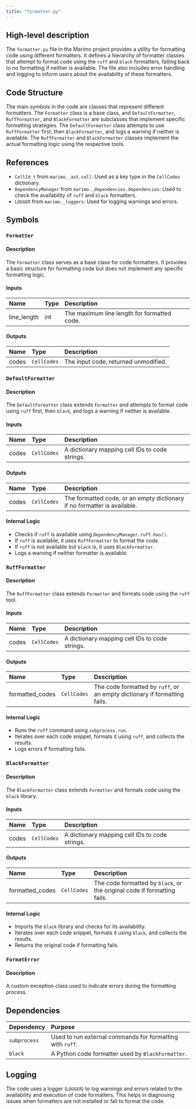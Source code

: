```yaml
---
title: "formatter.py"
---
```


## High-level description

The `formatter.py` file in the Marimo project provides a utility for formatting code using different formatters. It defines a hierarchy of formatter classes that attempt to format code using the `ruff` and `black` formatters, falling back to no formatting if neither is available. The file also includes error handling and logging to inform users about the availability of these formatters.

## Code Structure

The main symbols in the code are classes that represent different formatters. The `Formatter` class is a base class, and `DefaultFormatter`, `RuffFormatter`, and `BlackFormatter` are subclasses that implement specific formatting strategies. The `DefaultFormatter` class attempts to use `RuffFormatter` first, then `BlackFormatter`, and logs a warning if neither is available. The `RuffFormatter` and `BlackFormatter` classes implement the actual formatting logic using the respective tools.

## References

- `CellId_t` from `marimo._ast.cell`: Used as a key type in the `CellCodes` dictionary.
- `DependencyManager` from `marimo._dependencies.dependencies`: Used to check the availability of `ruff` and `black` formatters.
- `LOGGER` from `marimo._loggers`: Used for logging warnings and errors.

## Symbols

### `Formatter`
#### Description
The `Formatter` class serves as a base class for code formatters. It provides a basic structure for formatting code but does not implement any specific formatting logic.

#### Inputs
| Name | Type | Description |
|:-----|:-----|:------------|
| line_length | int | The maximum line length for formatted code. |

#### Outputs
| Name | Type | Description |
|:-----|:-----|:------------|
| codes | `CellCodes` | The input code, returned unmodified. |

### `DefaultFormatter`
#### Description
The `DefaultFormatter` class extends `Formatter` and attempts to format code using `ruff` first, then `black`, and logs a warning if neither is available.

#### Inputs
| Name | Type | Description |
|:-----|:-----|:------------|
| codes | `CellCodes` | A dictionary mapping cell IDs to code strings. |

#### Outputs
| Name | Type | Description |
|:-----|:-----|:------------|
| codes | `CellCodes` | The formatted code, or an empty dictionary if no formatter is available. |

#### Internal Logic
- Checks if `ruff` is available using `DependencyManager.ruff.has()`.
- If `ruff` is available, it uses `RuffFormatter` to format the code.
- If `ruff` is not available but `black` is, it uses `BlackFormatter`.
- Logs a warning if neither formatter is available.

### `RuffFormatter`
#### Description
The `RuffFormatter` class extends `Formatter` and formats code using the `ruff` tool.

#### Inputs
| Name | Type | Description |
|:-----|:-----|:------------|
| codes | `CellCodes` | A dictionary mapping cell IDs to code strings. |

#### Outputs
| Name | Type | Description |
|:-----|:-----|:------------|
| formatted_codes | `CellCodes` | The code formatted by `ruff`, or an empty dictionary if formatting fails. |

#### Internal Logic
- Runs the `ruff` command using `subprocess.run`.
- Iterates over each code snippet, formats it using `ruff`, and collects the results.
- Logs errors if formatting fails.

### `BlackFormatter`
#### Description
The `BlackFormatter` class extends `Formatter` and formats code using the `black` library.

#### Inputs
| Name | Type | Description |
|:-----|:-----|:------------|
| codes | `CellCodes` | A dictionary mapping cell IDs to code strings. |

#### Outputs
| Name | Type | Description |
|:-----|:-----|:------------|
| formatted_codes | `CellCodes` | The code formatted by `black`, or the original code if formatting fails. |

#### Internal Logic
- Imports the `black` library and checks for its availability.
- Iterates over each code snippet, formats it using `black`, and collects the results.
- Returns the original code if formatting fails.

### `FormatError`
#### Description
A custom exception class used to indicate errors during the formatting process.

## Dependencies

| Dependency | Purpose |
|:-----------|:--------|
| `subprocess` | Used to run external commands for formatting with `ruff`. |
| `black` | A Python code formatter used by `BlackFormatter`. |

## Logging

The code uses a logger (`LOGGER`) to log warnings and errors related to the availability and execution of code formatters. This helps in diagnosing issues when formatters are not installed or fail to format the code.